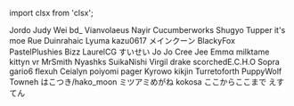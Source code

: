 ﻿import clsx from 'clsx';


<!-- Reminder that not only HTML chars have to be escaped, MDX chars also need to be (such as a space followed by an underscore). -->
<Patronelt k="10" ias="1" sp="1" >Jordo</Patronelt> <Patronelt k="10" ias="1" sp="0" >Judy Wei</Patronelt> <Patronelt k="5" ias="1" sp="1" >bd&#0095;</Patronelt> <Patronelt k="3" ias="1" sp="1" >Vianvolaeus</Patronelt> <Patronelt k="3" ias="1" sp="1" >Nayir</Patronelt> 
<Patronelt k="3" ias="1" sp="0" >Cucumberworks</Patronelt> <Patronelt k="3" ias="1" sp="0" >Shugyo</Patronelt> <Patronelt k="3" ias="1" sp="0" >Tupper </Patronelt> <Patronelt k="2" ias="1" sp="1" >it&#0039;s moe</Patronelt> <Patronelt k="2" ias="1" sp="1" >Rue</Patronelt> 
<Patronelt k="2" ias="1" sp="1" >Duinrahaic</Patronelt> <Patronelt k="2" ias="1" sp="1" >Lyuma</Patronelt> <Patronelt k="2" ias="1" sp="1" >kazu0617</Patronelt> <Patronelt k="2" ias="1" sp="1" >メインクーン</Patronelt> <Patronelt k="2" ias="1" sp="0" >BlackyFox</Patronelt> 
<Patronelt k="2" ias="1" sp="0" >PastelPlushies</Patronelt> <Patronelt k="2" ias="1" sp="0" >Bizz </Patronelt> <Patronelt k="2" ias="1" sp="0" >LaurelCG</Patronelt> <Patronelt k="2" ias="1" sp="0" >すいせい</Patronelt> <Patronelt k="2" ias="1" sp="0" >Jo Jo</Patronelt> 
<Patronelt k="2" ias="1" sp="0" >Cree Jee</Patronelt> <Patronelt k="2" ias="1" sp="0" >Emmα</Patronelt> <Patronelt k="2" ias="1" sp="0" >milktame</Patronelt> <Patronelt k="2" ias="1" sp="0" >kittyn vr</Patronelt> <Patronelt k="2" ias="1" sp="0" >MrSmith</Patronelt> 
<Patronelt k="2" ias="1" sp="0" >Nyashks</Patronelt> <Patronelt k="2" ias="1" sp="0" >SuikaNishi </Patronelt> <Patronelt k="2" ias="1" sp="0" >Virgil drake</Patronelt> <Patronelt k="2" ias="1" sp="0" >scorchedE&#0046;C&#0046;H&#0046;O</Patronelt> <Patronelt k="2" ias="1" sp="0" >Sopra</Patronelt> 
<Patronelt k="2" ias="1" sp="0" >gario6</Patronelt> <Patronelt k="2" ias="1" sp="0" >flexuh </Patronelt> <Patronelt k="2" ias="1" sp="0" >Ceialyn</Patronelt> <Patronelt k="2" ias="1" sp="0" >poiyomi</Patronelt> <Patronelt k="2" ias="1" sp="0" >pager</Patronelt> 
<Patronelt k="2" ias="1" sp="0" >Kyrowo</Patronelt> <Patronelt k="2" ias="1" sp="0" >kikjin</Patronelt> <Patronelt k="0" ias="1" sp="1" >Turretoforth </Patronelt> <Patronelt k="0" ias="0" sp="1" >PuppyWolf</Patronelt> <Patronelt k="0" ias="1" sp="1" >Towneh</Patronelt> 
<Patronelt k="0" ias="1" sp="1" >はこつき&#0047;hako&#0095;moon</Patronelt> <Patronelt k="0" ias="0" sp="1" >ミツアミめがね</Patronelt> <Patronelt k="0" ias="0" sp="1" >kokosa </Patronelt> <Patronelt k="0" ias="1" sp="1" >ここからここまで</Patronelt> <Patronelt k="0" ias="1" sp="1" >えすてん</Patronelt> 

